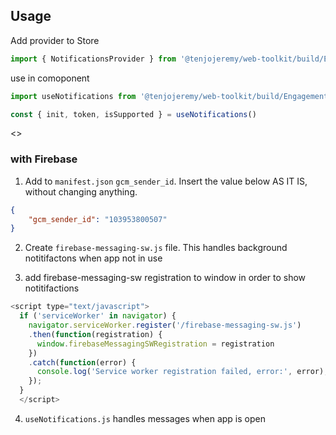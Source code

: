 
<Meta title='Engagement|Push Notifications/Firebase/React' />

## Usage

Add provider to Store
```js
import { NotificationsProvider } from '@tenjojeremy/web-toolkit/build/Engagement/Push-Notifications/client/Firebase/React/useNotifications.index'
 ```

use in comoponent
```js
import useNotifications from '@tenjojeremy/web-toolkit/build/Engagement/Push-Notifications/client/Firebase/React/useNotifications.index'
 ```

 ```js
const { init, token, isSupported } = useNotifications()
 ```

<Preview>
<Story name='Example'>
   <>
    <Example />    
  </>
</Story>
</Preview>

### with Firebase 

1. Add to `manifest.json`  `gcm_sender_id`. Insert the value below AS IT IS, without changing anything.

```json
{
	"gcm_sender_id": "103953800507"
}
```

2. Create `firebase-messaging-sw.js` file. This handles background notitifactons when app not in use

3. add firebase-messaging-sw registration to window in order to show notitifactions

```js 
<script type="text/javascript">
  if ('serviceWorker' in navigator) {
    navigator.serviceWorker.register('/firebase-messaging-sw.js')
    .then(function(registration) {
      window.firebaseMessagingSWRegistration = registration
    })
    .catch(function(error) {
      console.log('Service worker registration failed, error:', error);
    });
  }
  </script>
```


4. `useNotifications.js` handles messages when app is open
